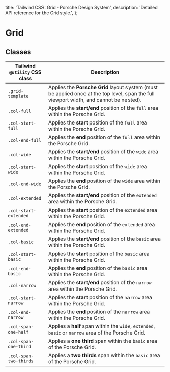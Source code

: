 
  title: 'Tailwind CSS: Grid - Porsche Design System',
  description: 'Detailed API reference for the Grid style.',
};

# Grid

<TableOfContents headings={[]} />

## Classes

| Tailwind `@utility` CSS class | Description                                                                                                                             |
| ----------------------------- | --------------------------------------------------------------------------------------------------------------------------------------- |
| `.grid-template`              | Applies the **Porsche Grid** layout system (must be applied once at the top level, span the full viewport width, and cannot be nested). |
| `.col-full`                   | Applies the **start/end** position of the `full` area within the Porsche Grid.                                                          |
| `.col-start-full`             | Applies the **start** position of the `full` area within the Porsche Grid.                                                              |
| `.col-end-full`               | Applies the **end** position of the `full` area within the Porsche Grid.                                                                |
| `.col-wide`                   | Applies the **start/end** position of the `wide` area within the Porsche Grid.                                                          |
| `.col-start-wide`             | Applies the **start** position of the `wide` area within the Porsche Grid.                                                              |
| `.col-end-wide`               | Applies the **end** position of the `wide` area within the Porsche Grid.                                                                |
| `.col-extended`               | Applies the **start/end** position of the `extended` area within the Porsche Grid.                                                      |
| `.col-start-extended`         | Applies the **start** position of the `extended` area within the Porsche Grid.                                                          |
| `.col-end-extended`           | Applies the **end** position of the `extended` area within the Porsche Grid.                                                            |
| `.col-basic`                  | Applies the **start/end** position of the `basic` area within the Porsche Grid.                                                         |
| `.col-start-basic`            | Applies the **start** position of the `basic` area within the Porsche Grid.                                                             |
| `.col-end-basic`              | Applies the **end** position of the `basic` area within the Porsche Grid.                                                               |
| `.col-narrow`                 | Applies the **start/end** position of the `narrow` area within the Porsche Grid.                                                        |
| `.col-start-narrow`           | Applies the **start** position of the `narrow` area within the Porsche Grid.                                                            |
| `.col-end-narrow`             | Applies the **end** position of the `narrow` area within the Porsche Grid.                                                              |
| `.col-span-one-half`          | Applies a **half** span within the `wide`, `extended`, `basic` or `narrow` area of the Porsche Grid.                                    |
| `.col-span-one-third`         | Applies a **one third** span within the `basic` area of the Porsche Grid.                                                               |
| `.col-span-two-thirds`        | Applies a **two thirds** span within the `basic` area of the Porsche Grid.                                                              |
